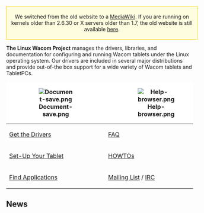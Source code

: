 <div style="padding:5px; border:1px solid #ffcc00; text-align:center; background:#FFFDDF; width:100%; margin-bottom:.2em;">
We switched from the old website to a [http://www.mediawiki.org MediaWiki].
If you are running on kernels older than 2.6.30 or X servers older than 1.7, the old website is still available
[http://linuxwacom.sourceforge.net/index_old.php here].
</div>

'''The Linux Wacom Project''' manages the drivers, libraries, and documentation for configuring and running Wacom tablets under the Linux operating system. Our drivers are included in several major distributions and provide out-of-the box support for a wide variety of Wacom tablets and TabletPCs.

{| class="wikitable" align="center" style="text-align:center;vertical-align:top;margin:0 auto;border:none"
|-
! style="padding: 0 3em; border-width: 0; background-color: white" | [[File:Document-save.png|link=Downloads]]
! style="padding: 0 3em; border-width: 0; background-color: white" | [[File:Help-browser.png|link=:Category:HOWTO]]
! style="padding: 0 3em; border-width: 0; background-color: white" | [[File:Applications-development.png|link=:Category:DeveloperPages]]
|-
| [[Downloads|Get the Drivers]]
| [[FAQ]]
| [https://sourceforge.net/tracker/?atid=525124&group_id=69596 Submit A Bug Report]
|-
| [[Wacom Tablet Set Up|Set-Up Your Tablet]]
| [[:Category:HOWTO|HOWTOs]]
| [[:Category:DeveloperPages|Get Involved]]
|-
| [[external applications|Find Applications]]
| [[:Mailing lists|Mailing List]] / [[IRC]]
| [[Submitting Patches]]
|}

== News ==
{{:News}}
